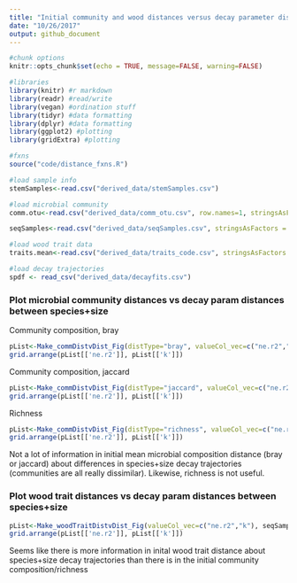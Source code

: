 ```yaml
---
title: "Initial community and wood distances versus decay parameter distances"
date: "10/26/2017"
output: github_document
---
```


```r
#chunk options
knitr::opts_chunk$set(echo = TRUE, message=FALSE, warning=FALSE)

#libraries
library(knitr) #r markdown
library(readr) #read/write
library(vegan) #ordination stuff
library(tidyr) #data formatting
library(dplyr) #data formatting
library(ggplot2) #plotting
library(gridExtra) #plotting

#fxns
source("code/distance_fxns.R")

#load sample info
stemSamples<-read.csv("derived_data/stemSamples.csv")

#load microbial community
comm.otu<-read.csv("derived_data/comm_otu.csv", row.names=1, stringsAsFactors = FALSE)

seqSamples<-read.csv("derived_data/seqSamples.csv", stringsAsFactors = FALSE)

#load wood trait data
traits.mean<-read.csv("derived_data/traits_code.csv", stringsAsFactors = FALSE)

#load decay trajectories
spdf <- read_csv("derived_data/decayfits.csv")

```

### Plot microbial community distances vs decay param distances between species+size

Community composition, bray
```r
pList<-Make_commDistvDist_Fig(distType="bray", valueCol_vec=c("ne.r2","k"), seqSamples, stemSamples, comm.otu, spdf)
grid.arrange(pList[['ne.r2']], pList[['k']])
```

Community composition, jaccard
```r
pList<-Make_commDistvDist_Fig(distType="jaccard", valueCol_vec=c("ne.r2","k"), seqSamples, stemSamples, comm.otu, spdf)
grid.arrange(pList[['ne.r2']], pList[['k']])
```

Richness
```r
pList<-Make_commDistvDist_Fig(distType="richness", valueCol_vec=c("ne.r2","k"), seqSamples, stemSamples, comm.otu, spdf)
grid.arrange(pList[['ne.r2']], pList[['k']])
```

Not a lot of information in initial mean microbial composition distance (bray or jaccard) about differences in species+size decay trajectories (communities are all really dissimilar). Likewise, richness is not useful.



### Plot wood trait distances vs decay param distances between species+size
```r
pList<-Make_woodTraitDistvDist_Fig(valueCol_vec=c("ne.r2","k"), seqSamples, stemSamples, traits.mean, spdf)
grid.arrange(pList[['ne.r2']], pList[['k']])
```

Seems like there is more information in inital wood trait distance about species+size decay trajectories than there is in the initial community composition/richness

